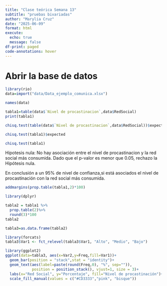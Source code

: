 ```yaml
---
title: "Clase teórica Semana 13"
subtitle: "pruebas bivariadas"
author: "Marylia Cruz"
date: "2025-06-09"
format: html
execute: 
  echo: true
  message: false
df-print: paged
code-annotations: hover
---
```


# Abrir la base de datos

```r
library(rio)
data=import("data/Data_ejemplo_comunica.xlsx")
```

```r
names(data)
```


```r
tabla1=table(data$`Nivel de procastinacion`,data$RedSocial)
print(tabla1)
```

```r
chisq.test(table(data$`Nivel de procastinacion`,data$RedSocial))$expected
```

```r
chisq.test(tabla1)$expected
```

```r
chisq.test(tabla1)
```

Hipotesis nula: No hay asociación entre el nivel de procastinacion y la red social más consumida. Dado que el p-valor es menor que 0.05, rechazo la Hipótesis nula.

En conclusión a un 95% de nivel de confianza,si está asociados el nivel de procastinación con la red social más consumida.

```r
addmargins(prop.table(tabla1,2)*100)
```

```r
library(dplyr)
```

```r
tabla2 = tabla1 %>%
  prop.table(2)%>%
  round(3)*100 
tabla2
```

```r
tabla3=as.data.frame(tabla2)
```

```r
library(forcats)
tabla3$Var1 <- fct_relevel(tabla3$Var1, "Alto", "Medio", "Bajo")
```

```r
library(ggplot2)
ggplot(data=tabla3, aes(x=Var2,y=Freq,fill=Var1))+
  geom_bar(position = "stack",stat = "identity")+
  geom_text(aes(label=paste(round(Freq,0), "%", sep="")), 
            position = position_stack(), vjust=1, size = 3)+
  labs(x="Red Social", y="Porcentaje", fill="Nivel de procastinación")+
  scale_fill_manual(values = c("#CD3333","pink", "bisque"))
```












